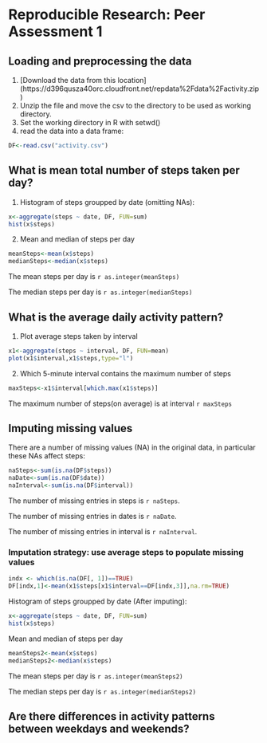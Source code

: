 # Reproducible Research: Peer Assessment 1


## Loading and preprocessing the data

1. [Download the data from this location]
(https://d396qusza40orc.cloudfront.net/repdata%2Fdata%2Factivity.zip)
2. Unzip the file and move the csv to the directory to be used as working directory.
3. Set the working directory in R with setwd()
4. read the data into a data frame:

```r
DF<-read.csv("activity.csv")
```

## What is mean total number of steps taken per day?

1. Histogram of steps groupped by date (omitting NAs):

```r
x<-aggregate(steps ~ date, DF, FUN=sum)
hist(x$steps)
```

2. Mean and median of steps per day

```r
meanSteps<-mean(x$steps)
medianSteps<-median(x$steps)
```

The mean steps per day is `r as.integer(meanSteps)`

The median steps per day is `r as.integer(medianSteps)`

## What is the average daily activity pattern?

1. Plot average steps taken by interval 

```r
x1<-aggregate(steps ~ interval, DF, FUN=mean)
plot(x1$interval,x1$steps,type="l")
```

2. Which 5-minute interval contains the maximum number of steps

```r
maxSteps<-x1$interval[which.max(x1$steps)]
```

The maximum number of steps(on average) is at interval `r maxSteps`

## Imputing missing values

There are a number of missing values (NA) in the original data, in particular
these NAs affect steps:
```r
naSteps<-sum(is.na(DF$steps))
naDate<-sum(is.na(DF$date))
naInterval<-sum(is.na(DF$interval))
```

The number of missing entries in steps is `r naSteps`.

The number of missing entries in dates is `r naDate`.

The number of missing entries in interval is `r naInterval`.

### Imputation strategy: use average steps to populate missing values

```r
indx <- which(is.na(DF[, 1])==TRUE) 
DF[indx,1]<-mean(x1$steps[x1$interval==DF[indx,3]],na.rm=TRUE)
```

Histogram of steps groupped by date (After imputing):

```r
x<-aggregate(steps ~ date, DF, FUN=sum)
hist(x$steps)
```

Mean and median of steps per day

```r
meanSteps2<-mean(x$steps)
medianSteps2<-median(x$steps)
```

The mean steps per day is `r as.integer(meanSteps2)`

The median steps per day is `r as.integer(medianSteps2)`

## Are there differences in activity patterns between weekdays and weekends?
